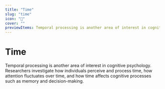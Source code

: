 ```yaml
---
title: "Time"
slug: "time"
icon: "🍅"
cover: ""
previewItems: Temporal processing is another area of interest in cognitive psychology.
---
```


# Time

Temporal processing is another area of interest in cognitive psychology. 
Researchers investigate how individuals perceive and process time, how attention fluctuates over time, and how time affects cognitive processes such as memory and decision-making.


